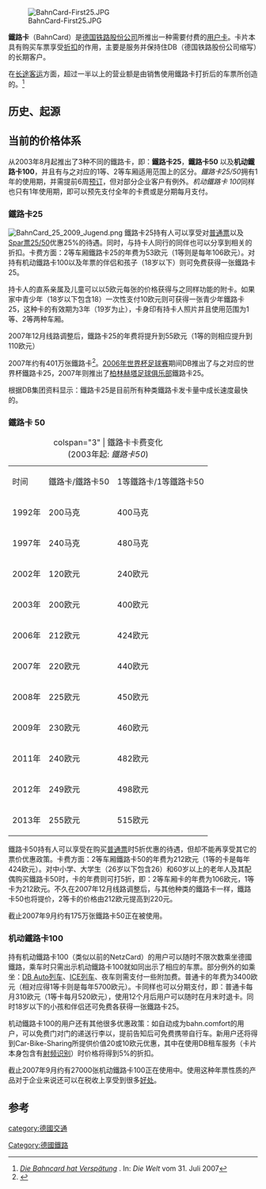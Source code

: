 [[File:BahnCard-First25.JPG|thumb]]

'''鐵路卡'''（BahnCard）是[[德国铁路|德国铁路股份公司]]所推出一种需要付费的[[用户卡|用户卡]]。卡片本具有购买车票享受[[折扣|折扣]]的作用，主要是服务并保持住DB（德国铁路股份公司缩写）的长期客户。

在[[德国铁路长途客运|长途客运]]方面，超过一半以上的营业额是由销售使用鐵路卡打折后的车票所创造的。<ref name="welt-2007-07-31">[http://www.welt.de/wirtschaft/article1069965/Die_Bahncard_hat_Verspaetung.html '' Die Bahncard hat Verspätung''] {{Wayback|url=http://www.welt.de/wirtschaft/article1069965/Die_Bahncard_hat_Verspaetung.html |date=20090430210816 }}. In: ''Die Welt'' vom 31. Juli 2007</ref>

== 历史、起源 ==

== 当前的价格体系 ==
从2003年8月起推出了3种不同的鐵路卡，即：'''鐵路卡25'''，'''鐵路卡50''' 以及'''机动鐵路卡100'''，并且有与之对应的1等、2等车厢适用范围上的区分。''鐵路卡25/50''拥有1年的使用期，并需提前6周[[预订|预订]]，但对部分企业客户有例外。''机动鐵路卡 100''同样也只有1年使用期，即可以预先支付全年的卡费或是分期每月支付。

=== 鐵路卡25 ===
[[File:BahnCard_25_2009_Jugend.png|thumb]]
鐵路卡25持有人可以享受对[[德国铁路票价体系|普通票]]以及[[德国铁路票价体系|Spar票25/50]]优惠25%的待遇。同时，与持卡人同行的同伴也可以分享到相关的折扣。卡费方面：2等车厢鐵路卡25的年费为53欧元（1等则是每年106欧元）。对持有机动鐵路卡100以及年票的伴侣和孩子（18岁以下）则可免费获得一张鐵路卡25。

持卡人的直系亲属及儿童可以以5欧元每张的价格获得与之同样功能的附卡。如果家中青少年（18岁以下包含18）一次性支付10欧元则可获得一张青少年鐵路卡25，这种卡的有效期为3年（19岁为止），卡身印有持卡人照片并且使用范围为1等、2等两种车厢。

2007年12月线路调整后，鐵路卡25的年费将提升到55欧元（1等的则相应提升到110欧元）

2007年约有401万张鐵路卡<ref name=welt>
{{cite news
 |title=Bahn verkauft mehr Bahncards 
 |url=http://newsticker.welt.de/index.php?channel=wir&module=dpa&id=16745654 
 |work=Die Welt 
 |date=2008-01-26 
 |language=de 
 |deadurl=yes 
 |archiveurl=https://web.archive.org/web/20081229160036/http://newsticker.welt.de/index.php?channel=wir&module=dpa&id=16745654 
 |archivedate=2008-12-29 
}}
</ref>。[[2006年世界杯足球赛|2006年世界杯足球赛]]期间DB推出了与之对应的世界杯鐵路卡25，2007年则推出了[[柏林赫塔足球俱乐部|柏林赫塔足球俱乐部]]鐵路卡25。

根据DB集团资料显示：鐵路卡25是目前所有种类鐵路卡发卡量中成长速度最快的。

=== 鐵路卡 50 ===
{| class="prettytable float-right"
|+ colspan="3" | 鐵路卡卡费变化<br/>(2003年起: ''鐵路卡50'')
|-
| 时间 || 鐵路卡/鐵路卡50 || 1等鐵路卡/1等鐵路卡50
|-
| 1992年 || 200马克 || 400马克
|-
| 1997年 || 240马克 || 480马克
|-
| 2002年 || 120欧元 || 240欧元
|-
| 2003年 || 200欧元 || 400欧元
|-
| 2006年 || 212欧元 || 424欧元
|-
| 2007年 || 220欧元 || 440欧元
|-
| 2008年 || 225欧元 || 450欧元
|-
| 2009年 || 230欧元 || 460欧元
|-
| 2011年 || 240欧元 || 482欧元
|-
| 2012年 || 249欧元 || 498欧元
|-
| 2013年 || 255欧元 || 515欧元
|}

鐵路卡50持有人可以享受在购买[[德国铁路票价体系|普通票]]时5折优惠的待遇，但却不能再享受其它的票价优惠政策。卡费方面：2等车厢鐵路卡50的年费为212欧元（1等的卡是每年424欧元）。对中小学、大学生（26岁以下包含26）和60岁以上的老年人及其配偶购买鐵路卡50时，卡的年费则可打5折，即：2等车厢卡的年费为106欧元，1等卡为212欧元。不久在2007年12月线路调整后，与其他种类的鐵路卡一样，鐵路卡50也将提价，2等卡的价格由212欧元提高到220元。

截止2007年9月约有175万张鐵路卡50正在被使用。

=== 机动鐵路卡100 ===
持有机动鐵路卡100（类似以前的NetzCard）的用户可以随时不限次数乘坐德國鐵路，乘车时只需出示机动鐵路卡100就如同出示了相应的车票。部分例外的如乘坐：[[DB_Auto列车|DB Auto列车]]、[[ICE列车|ICE列车]]、夜车则需支付一些附加费。普通卡的年费为3400欧元（相对应得1等卡则是每年5700欧元）。卡同样也可以分期支付，即：普通卡每月310欧元（1等卡每月520欧元），使用12个月后用户可以随时在月末时退卡。同时18岁以下的小孩和伴侣还可免费各获得一张鐵路卡25。

机动鐵路卡100的用户还有其他很多优惠政策：如自动成为bahn.comfort的用户，可以免费门对门的递送行李以，提前告知后可免费携带自行车。新用户还将得到Car-Bike-Sharing所提供价值20或10欧元优惠，其中在使用DB租车服务（卡片本身包含有[[射频识别|射频识别]]）时价格将得到5%的折扣。

截止2007年9月约有27000张机动鐵路卡100正在使用中。使用这种年票性质的产品对于企业来说还可以在税收上享受到很多[[税收优惠|好处]]。

== 参考 ==
{{reflist}}

[[category:德國交通|category:德國交通]]
[[Category:德國鐵路|Category:德國鐵路]]